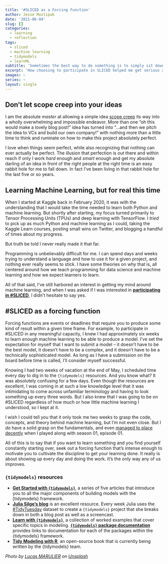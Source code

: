 ```yaml
---
title: '#SLICED as a Forcing Function'
author: Jesse Mostipak
date: '2021-06-04'
slug: []
categories:
  - learning
  - reflection
tags:
  - sliced
  - machine learning
  - tidymodels
  - learnML
subtitle: 'Sometimes the best way to do something is to simply sit down and do it.'
excerpt: 'How choosing to participate in SLICED helped me get serious about learning machine learning.'
images: ~
series: ~
layout: single
---
```

## Don't let scope creep into your ideas

I am the absolute _master_ at allowing a simple idea [scope creep](https://www.wrike.com/project-management-guide/faq/what-is-scope-creep-in-project-management/) its way into a wholly overwhelming and impossible endeavor. 
More than one "oh this would make a lovely blog post!" idea has turned into "...and then we pitch the idea to VCs and build our own company!" with nothing more than a little time to think and ruminate on how to make _this_ project absolutely perfect.  

I love when things seem perfect, while also recognizing that nothing can ever actually be perfect.
The illusion that perfection is out there and within reach if only I work _hard_ enough and _smart_ enough and get my absolute darling of an idea in front of the right people at the right time is an easy rabbit hole for me to fall down.
In fact I've been living in that rabbit hole for the last five or so years.

## Learning Machine Learning, but for real this time

When I started at Kaggle back in February 2020, it was with the understanding that I would take the time needed to learn both Python and machine learning. 
But shortly after starting, my focus turned primarily to Tensor Processing Units (TPUs) and deep learning with TensorFlow. 
I _tried_ to pick up as much Python and machine learning as I could, taking the Kaggle Learn courses, posting small wins on Twitter, and blogging a handful of times about my progress. 

But truth be told I never really made it that far.

Programming is unbelievably difficult for me. 
I can spend days and weeks trying to understand a language and how to use it for a given project, and nothing ever really seems to stick. 
I have some theories on why that is, all centered around how we teach programming for data science and machine learning and how we expect learners to learn. 

All of that said, I've still harbored an interest in getting my mind around machine learning, and when I was asked if I was interested in **[participating in #SLICED](https://www.notion.so/SLICED-Show-c7bd26356e3a42279e2dfbafb0480073)**, I didn't hesitate to say yes.

## #SLICED as a forcing function

Forcing functions are events or deadlines that require you to produce some kind of result within a given time frame.
For example, to participate in #SLICED in any meaningful capacity, I knew I had approximately six weeks to learn enough machine learning to be able to produce a model.
I've set the expectation for myself that I want to submit a model -- it doesn't have to be the best model, it doesn't have to be a complex, and it doesn't have to be a technically sophisticated model.
As long as I have a submission on the board before time is called, I'll consider myself successful.  

Knowing I had two weeks of vacation at the end of May, I scheduled time every day to dig in to the `{tidymodels}` resources.
And you know what?
It was absolutely confusing for a few days.
Even though the resources are excellent, I was coming in at such a low knowledge level that it was intimidating to come across unfamiliar terminology and having to look something up every three words.
But I also knew that I was going to be on #SLICED regardless of how much or how little machine learning I understood, so I kept at it.

I wish I could tell you that it only took me two weeks to grasp the code, concepts, and theory behind machine learning, but I'm not even close.
But I _do_ have a solid grasp on the fundamentals, and even [managed to place decently](https://www.kaggle.com/c/sliced-s01e01/leaderboard_) when I played along with season 01, episode 01.

All of this is to say that if you want to learn something and you find yourself constantly starting over, seek out a forcing function that's intense enough to motivate you to cultivate the discipline to get your learning done.
It really is about showing up every day and doing the work.
It's the only way any of us improves.


### `{tidymodels}` resources

* **[Get Started with `{tidymodels}`](https://www.tidymodels.org/start/)**, a series of five articles that introduce you to all the major components of building models with the [tidymodels} framework.
* **[Julia Silge's blog](https://juliasilge.com/blog/)** is an excellent resource. Every week Julia uses the [#TidyTuesday](https://github.com/rfordatascience/tidytuesday) dataset to create a `{tidymodels}` project that she breaks down in both a blog post as well as a screencast.
* **[Learn with `{tidymodels}`](https://www.tidymodels.org/learn/)**, a collection of worked examples that cover specific topics in modeling.
**[`{tidymodels}` package documentation](https://www.tidymodels.org/packages/)** provides links to documentation for each of the packages within the {tidymodels} framework.
* **[Tidy Modeling with R](https://www.tmwr.org/)**, an open-source book that is currently being written by the {tidymodels} team.

_Photo by <a href="https://unsplash.com/@lu_pictures?utm_source=unsplash&utm_medium=referral&utm_content=creditCopyText">Lucas MARULIER</a> on <a href="https://unsplash.com/s/photos/knife?utm_source=unsplash&utm_medium=referral&utm_content=creditCopyText">Unsplash</a>_
